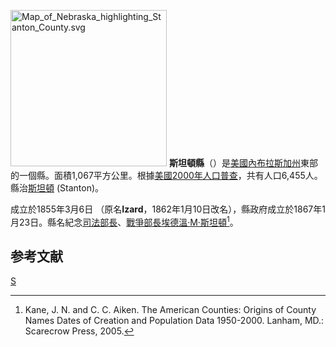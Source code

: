 {{noteTA
|T=zh-hans:斯坦顿县 (内布拉斯加州);zh-hk:斯坦頓縣 (內布拉斯加州);zh-tw:斯坦頓郡 (內布拉斯加州);
}}

{{Otheruses|斯坦頓縣|subject=美國內布拉斯加州的一個縣|other=同名的縣}}
[[File:Map_of_Nebraska_highlighting_Stanton_County.svg|250px]]
'''斯坦頓縣'''（{{lang-en|Stanton County}}）是[[美國|美國]][[內布拉斯加州|內布拉斯加州]]東部的一個縣。面積1,067平方公里。根據[[美國2000年人口普查|美國2000年人口普查]]，共有人口6,455人。縣治[[斯坦頓_(內布拉斯加州)|斯坦頓]] (Stanton)。

成立於1855年3月6日 （原名'''Izard'''，1862年1月10日改名），縣政府成立於1867年1月23日。縣名紀念[[美國司法部長|司法部長]]、[[美國戰爭部長|戰爭部長]][[埃德溫·M·斯坦頓|埃德溫·M·斯坦頓]]<ref>Kane, J. N. and C. C. Aiken. The American Counties: Origins of County Names Dates of Creation and Population Data 1950-2000. Lanham, MD.: Scarecrow Press, 2005.</ref>。

==参考文献==
<div class="references-small">
<references />
</div>

{{內布拉斯加州}}

[[Category:内布拉斯加州行政区划|S]]